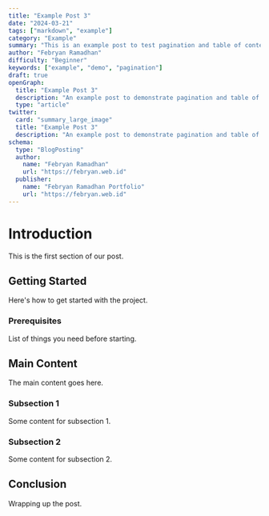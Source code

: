 ```yaml
---
title: "Example Post 3"
date: "2024-03-21"
tags: ["markdown", "example"]
category: "Example"
summary: "This is an example post to test pagination and table of contents"
author: "Febryan Ramadhan"
difficulty: "Beginner"
keywords: ["example", "demo", "pagination"]
draft: true
openGraph:
  title: "Example Post 3"
  description: "An example post to demonstrate pagination and table of contents features."
  type: "article"
twitter:
  card: "summary_large_image"
  title: "Example Post 3"
  description: "An example post to demonstrate pagination and table of contents features."
schema:
  type: "BlogPosting"
  author:
    name: "Febryan Ramadhan"
    url: "https://febryan.web.id"
  publisher:
    name: "Febryan Ramadhan Portfolio"
    url: "https://febryan.web.id"
---
```


# Introduction
This is the first section of our post.

## Getting Started
Here's how to get started with the project.

### Prerequisites
List of things you need before starting.

## Main Content
The main content goes here.

### Subsection 1
Some content for subsection 1.

### Subsection 2
Some content for subsection 2.

## Conclusion
Wrapping up the post.